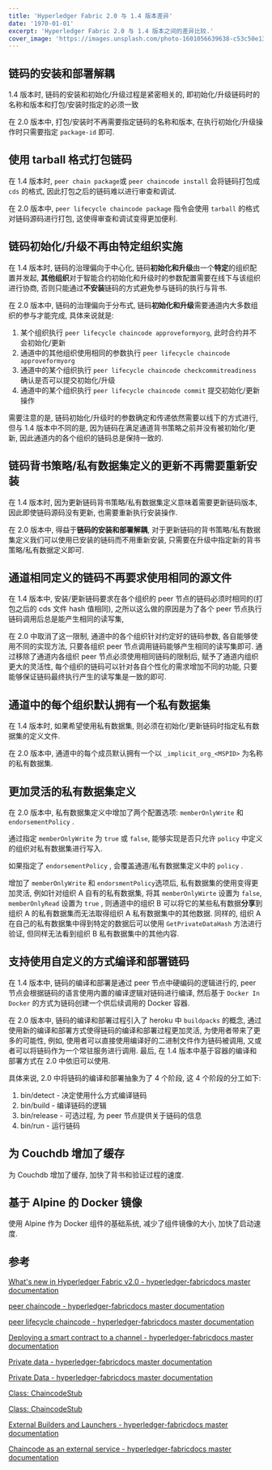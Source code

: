 ```yaml
---
title: 'Hyperledger Fabric 2.0 与 1.4 版本差异'
date: '1970-01-01'
excerpt: 'Hyperledger Fabric 2.0 与 1.4 版本之间的差异比较.'
cover_image: 'https://images.unsplash.com/photo-1601056639638-c53c50e13ead?ixlib=rb-1.2.1&ixid=MnwxMjA3fDB8MHxwaG90by1wYWdlfHx8fGVufDB8fHx8&auto=format&fit=crop&w=1335&q=80'
---
```


## 链码的安装和部署解耦

1.4 版本时, 链码的安装和初始化/升级过程是紧密相关的, 即初始化/升级链码时的名称和版本和打包/安装时指定的必须一致

在 2.0 版本中, 打包/安装时不再需要指定链码的名称和版本, 在执行初始化/升级操作时只需要指定 `package-id` 即可.

## 使用 tarball 格式打包链码

在 1.4 版本时, `peer chain package`或 `peer chaincode install` 会将链码打包成 `cds` 的格式, 因此打包之后的链码难以进行审查和调试.

在 2.0 版本中, `peer lifecycle chaincode package` 指令会使用 `tarball` 的格式对链码源码进行打包, 这使得审查和调试变得更加便利.

## 链码初始化/升级不再由特定组织实施

在 1.4 版本时, 链码的治理偏向于中心化, 链码**初始化和升级**由一个**特定**的组织配置并发起, **其他组织**对于智能合约初始化和升级时的参数配置需要在线下与该组织进行协商, 否则只能通过**不安装**链码的方式避免参与链码的执行与背书.

在 2.0 版本中, 链码的治理偏向于分布式, 链码**初始化和升级**需要通道内大多数组织的参与才能完成, 具体来说就是:

1. 某个组织执行 `peer lifecycle chaincode approveformyorg`, 此时合约并不会初始化/更新
2. 通道中的其他组织使用相同的参数执行 `peer lifecycle chaincode  approveformyorg`
3. 通道中的某个组织执行 `peer lifecycle chaincode checkcommitreadiness` 确认是否可以提交初始化/升级
4. 通道中的某个组织执行 `peer lifecycle chaincode commit` 提交初始化/更新操作

需要注意的是, 链码初始化/升级时的参数确定和传递依然需要以线下的方式进行, 但与 1.4 版本中不同的是, 因为链码在满足通道背书策略之前并没有被初始化/更新, 因此通道内的各个组织的链码总是保持一致的.

## 链码背书策略/私有数据集定义的更新不再需要重新安装

在 1.4 版本时, 因为更新链码背书策略/私有数据集定义意味着需要更新链码版本, 因此即使链码源码没有更新, 也需要重新执行安装操作.

在 2.0 版本中, 得益于**链码的安装和部署解耦**, 对于更新链码的背书策略/私有数据集定义我们可以使用已安装的链码而不用重新安装, 只需要在升级中指定新的背书策略/私有数据定义即可. 

## 通道相同定义的链码不再要求使用相同的源文件

在 1.4 版本中, 安装/更新链码要求在各个组织的 peer 节点的链码必须时相同的(打包之后的 cds 文件 hash 值相同), 之所以这么做的原因是为了各个 peer 节点执行链码调用后总是能产生相同的读写集, 

在 2.0 中取消了这一限制, 通道中的各个组织针对约定好的链码参数, 各自能够使用不同的实现方法, 只要各组织 peer 节点调用链码能够产生相同的读写集即可. 通过移除了通道内各组织 peer 节点必须使用相同链码的限制后, 赋予了通道内组织更大的灵活性, 每个组织的链码可以针对各自个性化的需求增加不同的功能, 只要能够保证链码最终执行产生的读写集是一致的即可.

## 通道中的每个组织默认拥有一个私有数据集

在 1.4 版本时, 如果希望使用私有数据集, 则必须在初始化/更新链码时指定私有数据集的定义文件. 

在 2.0 版本中, 通道中的每个成员默认拥有一个以 `_implicit_org_<MSPID>` 为名称的私有数据集.

## 更加灵活的私有数据集定义

在 2.0 版本中, 私有数据集定义中增加了两个配置选项: `memberOnlyWrite` 和 `endorsementPolicy` .

通过指定 `memberOnlyWrite` 为 `true` 或 `false`, 能够实现是否只允许 `policy` 中定义的组织对私有数据集进行写入. 

如果指定了 `endorsementPolicy` , 会覆盖通道/私有数据集定义中的 `policy` .

增加了 `memberOnlyWrite` 和 `endorsmentPolicy`选项后, 私有数据集的使用变得更加灵活, 例如针对组织 A 自有的私有数据集, 将其 `memberOnlyWirte` 设置为 `false`, `memberOnlyRead` 设置为 `true` , 则通道中的组织 B 可以将它的某些私有数据**分享**到组织 A 的私有数据集而无法取得组织 A 私有数据集中的其他数据. 同样的, 组织 A 在自己的私有数据集中得到特定的数据后可以使用 `GetPrivateDataHash` 方法进行验证, 但同样无法看到组织 B 私有数据集中的其他内容.

## 支持使用自定义的方式编译和部署链码

在 1.4 版本中, 链码的编译和部署是通过 peer 节点中硬编码的逻辑进行的, peer 节点会根据链码的语言使用内置的编译逻辑对链码进行编译, 然后基于 `Docker In Docker` 的方式为链码创建一个供后续调用的 Docker 容器.

在 2.0 版本中, 链码的编译和部署过程引入了 heroku 中 `buildpacks` 的概念, 通过使用新的编译和部署方式使得链码的编译和部署过程更加灵活, 为使用者带来了更多的可能性, 例如, 使用者可以直接使用编译好的二进制文件作为链码被调用, 又或者可以将链码作为一个常驻服务进行调用. 最后, 在 1.4 版本中基于容器的编译和部署方式在 2.0 中依旧可以使用.

具体来说, 2.0 中将链码的编译和部署抽象为了 4 个阶段, 这 4 个阶段的分工如下:

1. bin/detect - 决定使用什么方式编译链码
2. bin/build - 编译链码的逻辑
3. bin/release - 可选过程, 为 peer 节点提供关于链码的信息
4. bin/run - 运行链码

## 为 Couchdb 增加了缓存

为 Couchdb 增加了缓存, 加快了背书和验证过程的速度.

## 基于 Alpine 的 Docker 镜像

使用 Alpine 作为 Docker 组件的基础系统, 减少了组件镜像的大小, 加快了启动速度.

## 参考

[What's new in Hyperledger Fabric v2.0 - hyperledger-fabricdocs master documentation](https://hyperledger-fabric.readthedocs.io/en/release-2.0/whatsnew.html)

[peer chaincode - hyperledger-fabricdocs master documentation](https://hyperledger-fabric.readthedocs.io/en/release-1.4/commands/peerchaincode.html#peer-chaincode-package)

[peer lifecycle chaincode - hyperledger-fabricdocs master documentation](https://hyperledger-fabric.readthedocs.io/en/release-2.0/commands/peerlifecycle.html)

[Deploying a smart contract to a channel - hyperledger-fabricdocs master documentation](https://hyperledger-fabric.readthedocs.io/en/latest/deploy_chaincode.html)

[Private data - hyperledger-fabricdocs master documentation](https://hyperledger-fabric.readthedocs.io/en/release-2.0/private-data/private-data.html)

[Private Data - hyperledger-fabricdocs master documentation](https://hyperledger-fabric.readthedocs.io/en/release-2.0/private-data-arch.html)

[Class: ChaincodeStub](https://hyperledger.github.io/fabric-chaincode-node/release-1.4/api/fabric-shim.ChaincodeStub.html)

[Class: ChaincodeStub](https://hyperledger.github.io/fabric-chaincode-node/release-2.0/api/fabric-shim.ChaincodeStub.html#getPrivateData__anchor)

[External Builders and Launchers - hyperledger-fabricdocs master documentation](https://hyperledger-fabric.readthedocs.io/en/release-2.0/cc_launcher.html)

[Chaincode as an external service - hyperledger-fabricdocs master documentation](https://hyperledger-fabric.readthedocs.io/en/release-2.0/cc_service.html#writing-chaincode-to-run-as-an-external-service)

